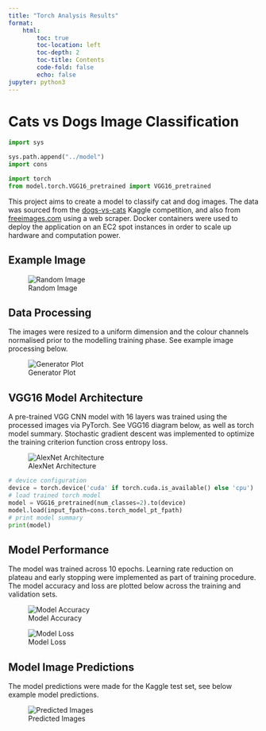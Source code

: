 ```yaml
---
title: "Torch Analysis Results"
format: 
    html:
        toc: true
        toc-location: left
        toc-depth: 2
        toc-title: Contents
        code-fold: false
        echo: false
jupyter: python3
---
```


# Cats vs Dogs Image Classification

```python
import sys

sys.path.append("../model")
import cons

import torch
from model.torch.VGG16_pretrained import VGG16_pretrained
```

This project aims to create a model to classify cat and dog images. The data was sourced from the [dogs-vs-cats](https://www.kaggle.com/competitions/dogs-vs-cats/overview) Kaggle competition, and also from [freeimages.com](https://www.freeimages.com/) using a web scraper. Docker containers were used to deploy the application on an EC2 spot instances in order to scale up hardware and computation power. 

## Example Image

![Random Image](torch/random_image.jpg)

## Data Processing

The images were resized to a uniform dimension and the colour channels normalised prior to the modelling training phase. See example image processing below. 

![Generator Plot](torch/generator_plot.jpg)

## VGG16 Model Architecture

A pre-trained VGG CNN model with 16 layers was trained using the processed images via PyTorch. See VGG16 diagram below, as well as torch model summary. Stochastic gradient descent was implemented to optimize the training criterion function cross entropy loss.

![AlexNet Architecture](torch/VGG16_architecture.png)

```python
# device configuration
device = torch.device('cuda' if torch.cuda.is_available() else 'cpu')
# load trained torch model
model = VGG16_pretrained(num_classes=2).to(device)
model.load(input_fpath=cons.torch_model_pt_fpath)
# print model summary
print(model)
```

## Model Performance

The model was trained across 10 epochs. Learning rate reduction on plateau and early stopping were implemented as part of training procedure. The model accuracy and loss are plotted below across the training and validation sets.

![Model Accuracy](torch/model_accuracy.png)

![Model Loss](torch/model_loss.png)

## Model Image Predictions

The model predictions were made for the Kaggle test set, see below example model predictions.

![Predicted Images](torch/pred_images.jpg)
